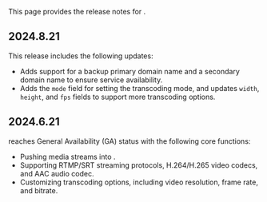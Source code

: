 This page provides the release notes for <Vpd k="NAME" />.

## 2024.8.21

This release includes the following updates:

- Adds support for a backup primary domain name and a secondary domain name to ensure service availability.
- Adds the `mode` field for setting the transcoding mode, and updates `width`, `height`, and `fps` fields to support more transcoding options.

## 2024.6.21

<Vg k="COMPANY" /> <Vpd k="NAME" /> reaches General Availability (GA) status with the following core functions:

- Pushing media streams into <Vg k="AGORA_BACKEND" />.
- Supporting RTMP/SRT streaming protocols, H.264/H.265 video codecs, and AAC audio codec.
- Customizing transcoding options, including video resolution, frame rate, and bitrate.



